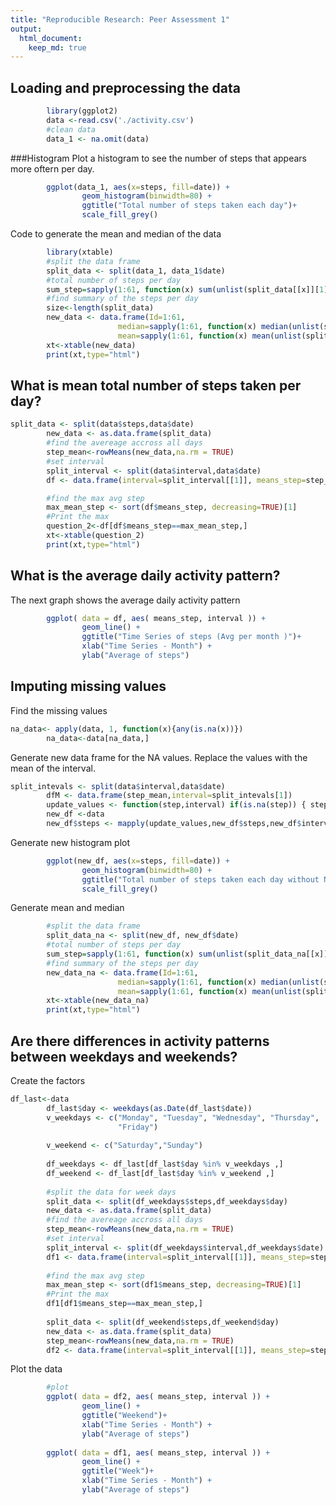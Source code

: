 ```yaml
---
title: "Reproducible Research: Peer Assessment 1"
output: 
  html_document:
    keep_md: true
---
```


## Loading and preprocessing the data
```r
        library(ggplot2)
        data <-read.csv('./activity.csv')
        #clean data
        data_1 <- na.omit(data)
```
###Histogram
Plot a histogram to see the number of steps that appears more oftern per day.
```r
        ggplot(data_1, aes(x=steps, fill=date)) + 
                geom_histogram(binwidth=80) +
                ggtitle("Total number of steps taken each day")+
                scale_fill_grey()

```

Code to generate the mean and median of the data
```r
        library(xtable)
        #split the data frame
        split_data <- split(data_1, data_1$date)
        #total number of steps per day
        sum_step=sapply(1:61, function(x) sum(unlist(split_data[[x]][1])))
        #find summary of the steps per day
        size<-length(split_data)
        new_data <- data.frame(Id=1:61,
                        median=sapply(1:61, function(x) median(unlist(split_data[[x]][1]))), 
                        mean=sapply(1:61, function(x) mean(unlist(split_data[[x]][1]))))
        xt<-xtable(new_data)
        print(xt,type="html")
```
## What is mean total number of steps taken per day?
```r
split_data <- split(data$steps,data$date)
        new_data <- as.data.frame(split_data)
        #find the avereage accross all days
        step_mean<-rowMeans(new_data,na.rm = TRUE)
        #set interval
        split_interval <- split(data$interval,data$date)
        df <- data.frame(interval=split_interval[[1]], means_step=step_mean)

        #find the max avg step
        max_mean_step <- sort(df$means_step, decreasing=TRUE)[1]
        #Print the max
        question_2<-df[df$means_step==max_mean_step,]
        xt<-xtable(question_2)
        print(xt,type="html")
```

## What is the average daily activity pattern?
The next graph shows the average daily activity pattern
```r
        ggplot( data = df, aes( means_step, interval )) + 
                geom_line() +
                ggtitle("Time Series of steps (Avg per month )")+
                xlab("Time Series - Month") +
                ylab("Average of steps") 
```
## Imputing missing values
Find the missing values
```r
na_data<- apply(data, 1, function(x){any(is.na(x))})
        na_data<-data[na_data,]
```

Generate new data frame for the NA values. Replace the values with the mean of the interval.
```r
split_intevals <- split(data$interval,data$date)
        dfM <- data.frame(step_mean,interval=split_intevals[1])
        update_values <- function(step,interval) if(is.na(step)) { step=dfM[dfM$X2012.10.01==interval,][1,1] }else{ step }
        new_df <-data
        new_df$steps <- mapply(update_values,new_df$steps,new_df$interval)
```

Generate new histogram plot
```r
        ggplot(new_df, aes(x=steps, fill=date)) + 
                geom_histogram(binwidth=80) +
                ggtitle("Total number of steps taken each day without NAs")+
                scale_fill_grey()
```

Generate mean and median
```r

        #split the data frame
        split_data_na <- split(new_df, new_df$date)
        #total number of steps per day
        sum_step=sapply(1:61, function(x) sum(unlist(split_data_na[[x]][1])))
        #find summary of the steps per day
        new_data_na <- data.frame(Id=1:61,
                        median=sapply(1:61, function(x) median(unlist(split_data_na[[x]][1]))), 
                        mean=sapply(1:61, function(x) mean(unlist(split_data_na[[x]][1]))))
        xt<-xtable(new_data_na)
        print(xt,type="html")
```
## Are there differences in activity patterns between weekdays and weekends?
Create the factors
```r
df_last<-data
        df_last$day <- weekdays(as.Date(df_last$date))
        v_weekdays <- c("Monday", "Tuesday", "Wednesday", "Thursday", 
                        "Friday")
        
        v_weekend <- c("Saturday","Sunday")
        
        df_weekdays <- df_last[df_last$day %in% v_weekdays ,]
        df_weekend <- df_last[df_last$day %in% v_weekend ,]
        
        #split the data for week days
        split_data <- split(df_weekdays$steps,df_weekdays$day)
        new_data <- as.data.frame(split_data)
        #find the avereage accross all days
        step_mean<-rowMeans(new_data,na.rm = TRUE)
        #set interval
        split_interval <- split(df_weekdays$interval,df_weekdays$date)
        df1 <- data.frame(interval=split_interval[[1]], means_step=step_mean)
        
        #find the max avg step
        max_mean_step <- sort(df1$means_step, decreasing=TRUE)[1]
        #Print the max
        df1[df1$means_step==max_mean_step,]
        
        split_data <- split(df_weekend$steps,df_weekend$day)
        new_data <- as.data.frame(split_data)
        step_mean<-rowMeans(new_data,na.rm = TRUE)
        df2 <- data.frame(interval=split_interval[[1]], means_step=step_mean)
```
Plot the data
```r
        #plot
        ggplot( data = df2, aes( means_step, interval )) + 
                geom_line() +
                ggtitle("Weekend")+
                xlab("Time Series - Month") +
                ylab("Average of steps") 
        
        ggplot( data = df1, aes( means_step, interval )) + 
                geom_line() +
                ggtitle("Week")+
                xlab("Time Series - Month") +
                ylab("Average of steps")   
```
